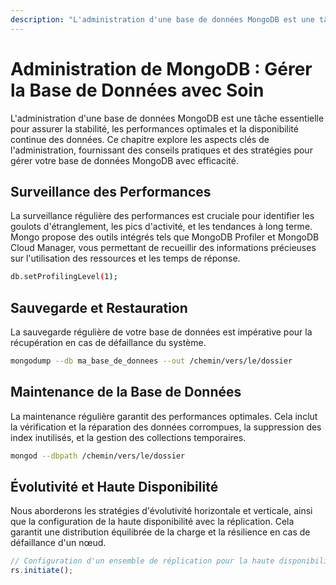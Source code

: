 ```yaml
---
description: "L'administration d'une base de données MongoDB est une tâche essentielle pour assurer la stabilité, les performances optimales et la disponibilité continue des données. Ce chapitre explore les aspects clés de l'administration, fournissant des conseils pratiques et des stratégies pour gérer votre base de données MongoDB avec efficacité."
---
```


# Administration de MongoDB : Gérer la Base de Données avec Soin

L'administration d'une base de données MongoDB est une tâche essentielle pour assurer la stabilité, les performances optimales et la disponibilité continue des données. Ce chapitre explore les aspects clés de l'administration, fournissant des conseils pratiques et des stratégies pour gérer votre base de données MongoDB avec efficacité.

## Surveillance des Performances

La surveillance régulière des performances est cruciale pour identifier les goulots d'étranglement, les pics d'activité, et les tendances à long terme. Mongo propose des outils intégrés tels que MongoDB Profiler et MongoDB Cloud Manager, vous permettant de recueillir des informations précieuses sur l'utilisation des ressources et les temps de réponse.

```bash copy
db.setProfilingLevel(1);
```

## Sauvegarde et Restauration

La sauvegarde régulière de votre base de données est impérative pour la récupération en cas de défaillance du système.

```bash copy
mongodump --db ma_base_de_donnees --out /chemin/vers/le/dossier
```

## Maintenance de la Base de Données

La maintenance régulière garantit des performances optimales. Cela inclut la vérification et la réparation des données corrompues, la suppression des index inutilisés, et la gestion des collections temporaires.

```bash copy
mongod --dbpath /chemin/vers/le/dossier
```

## Évolutivité et Haute Disponibilité

Nous aborderons les stratégies d'évolutivité horizontale et verticale, ainsi que la configuration de la haute disponibilité avec la réplication. Cela garantit une distribution équilibrée de la charge et la résilience en cas de défaillance d'un nœud.

```javascript copy
// Configuration d'un ensemble de réplication pour la haute disponibilité
rs.initiate();
```